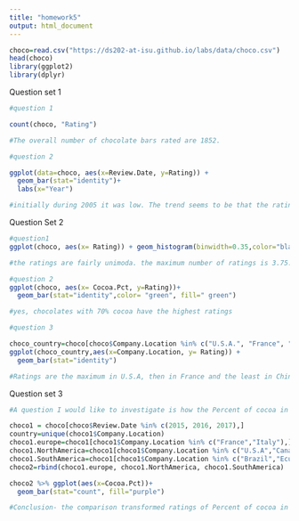 ---
title: "homework5"
output: html_document
---

```{r}
choco=read.csv("https://ds202-at-isu.github.io/labs/data/choco.csv")
head(choco)
library(ggplot2)
library(dplyr)
```

Question set 1
```{r}

#question 1

count(choco, "Rating")

#The overall number of chocolate bars rated are 1852.

#question 2

ggplot(data=choco, aes(x=Review.Date, y=Rating)) +
  geom_bar(stat="identity")+
  labs(x="Year")

#initially during 2005 it was low. The trend seems to be that the ratings increased gradually as the years passed by.The ratings peaked in 2015, however, dropped down after that.

```

Question Set 2
```{r}

#question1
ggplot(choco, aes(x= Rating)) + geom_histogram(binwidth=0.35,color="black", fill="blue")

#the ratings are fairly unimoda. the maximum number of ratings is 3.75. A significant outlier would be the chocolate with rating 5. Another outlier are the chocolates with ratings between 1.5 to 2.5

#question 2
ggplot(choco, aes(x= Cocoa.Pct, y=Rating))+
  geom_bar(stat="identity",color= "green", fill=" green")

#yes, chocolates with 70% cocoa have the highest ratings

#question 3

choco_country=choco[choco$Company.Location %in% c("U.S.A.", "France", "Canada"),]
ggplot(choco_country,aes(x=Company.Location, y= Rating)) +
  geom_bar(stat="identity")

#Ratings are the maximum in U.S.A, then in France and the least in China
```


Question set 3
```{r}

#A question I would like to investigate is how the Percent of cocoa in chocolates vary in the continents Europe, South America and North Year in the years 2015, 2016, 2017.

choco1 = choco[choco$Review.Date %in% c(2015, 2016, 2017),]
country=unique(choco1$Company.Location)  
choco1.europe=choco1[choco1$Company.Location %in% c("France","Italy"),]
choco1.NorthAmerica=choco1[choco1$Company.Location %in% c("U.S.A","Canada"),]
choco1.SouthAmerica=choco1[choco1$Company.Location %in% c("Brazil","Ecuador"),]
choco2=rbind(choco1.europe, choco1.NorthAmerica, choco1.SouthAmerica)

choco2 %>% ggplot(aes(x=Cocoa.Pct))+
  geom_bar(stat="count", fill="purple")

#Conclusion- the comparison transformed ratings of Percent of cocoa in chocolates. and maximum is in 70% cocoa chocolates.
```

